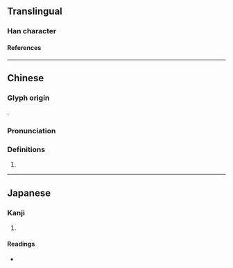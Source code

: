 {{character info}}
==Translingual==

===Han character===
{{Han char|rn=19|rad=力|as=04|sn=6|four=|canj=YNKS|ids=⿰亢力}}

====References====
{{Han ref|kx=0146.210|dkj=02306|dj=0330.100|hdz=10367.090|uh=52A5}}

----

==Chinese==
{{zh-forms}}

===Glyph origin===
{{Han etym}}
{{Han compound|亢|力|ls=psc|c1=p|c2=s|t2=strength}}.

===Pronunciation===
{{zh-pron
|m=kēng
|c=haang1
|mc=y
|oc=y
|cat=
}}

===Definitions===
{{zh-hanzi}}

# {{zh-only|劥㔞}}

----

==Japanese==

===Kanji===
{{ja-kanji|grade=|rs=力04}}

# {{rfdef|ja|sort=力04}}

====Readings====
* {{ja-readings|on=[[こう]] (kō), [[きょう]] (kyō)|kun=[[つよい]] (tsuyoi)}}